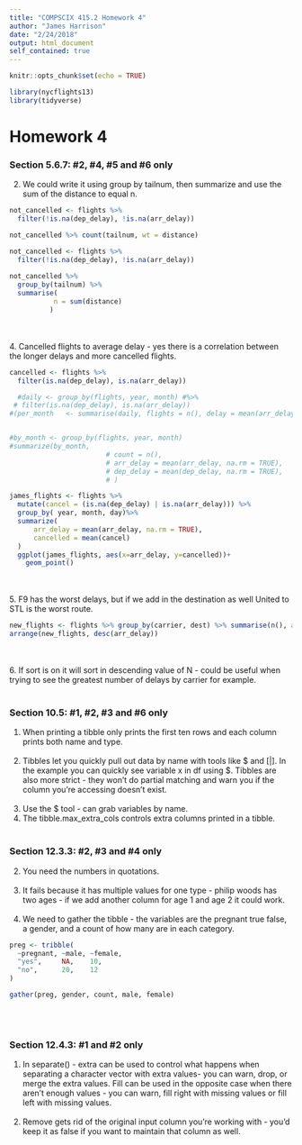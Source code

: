 ```yaml
---
title: "COMPSCIX 415.2 Homework 4"
author: "James Harrison"
date: "2/24/2018"
output: html_document
self_contained: true
---
```


```r
knitr::opts_chunk$set(echo = TRUE)
```

```r
library(nycflights13)
library(tidyverse)
```

<h1>Homework 4</h1>
<h3>Section 5.6.7: #2, #4, #5 and #6 only</h3>
2. We could write it using group by tailnum, then summarize and use the sum of the distance to equal n. 
```r
not_cancelled <- flights %>% 
  filter(!is.na(dep_delay), !is.na(arr_delay))

not_cancelled %>% count(tailnum, wt = distance)
```

```r
not_cancelled <- flights %>% 
  filter(!is.na(dep_delay), !is.na(arr_delay))
  
not_cancelled %>%
  group_by(tailnum) %>%
  summarise( 
           n = sum(distance)
          )
```
<br><br>
4. Cancelled flights to average delay - yes there is a correlation between the longer delays and more cancelled flights.
```r
cancelled <- flights %>% 
  filter(is.na(dep_delay), is.na(arr_delay))

  #daily <- group_by(flights, year, month) #%>%
 # filter(is.na(dep_delay), is.na(arr_delay))
#(per_month   <- summarise(daily, flights = n(), delay = mean(arr_delay)))


#by_month <- group_by(flights, year, month)
#summarize(by_month,
                        # count = n(),
                        # arr_delay = mean(arr_delay, na.rm = TRUE),
                        # dep_delay = mean(dep_delay, na.rm = TRUE),
                        # )

james_flights <- flights %>% 
  mutate(cancel = (is.na(dep_delay) | is.na(arr_delay))) %>%
  group_by( year, month, day)%>%
  summarize(
      arr_delay = mean(arr_delay, na.rm = TRUE),
      cancelled = mean(cancel)
  ) 
  ggplot(james_flights, aes(x=arr_delay, y=cancelled))+
    geom_point()


```
<br><br>
5. F9 has the worst delays, but if we add in the destination as well United to STL is the worst route.
```r
new_flights <- flights %>% group_by(carrier, dest) %>% summarise(n(), arr_delay = mean(arr_delay, na.rm = TRUE))
arrange(new_flights, desc(arr_delay))

```
<br><br>
6. If sort is on it will sort in descending value of N - could be useful when trying to see the greatest number of delays by carrier for example.
<br><br>

<h3>Section 10.5: #1, #2, #3 and #6 only</h3>
1. When printing a tibble only prints the first ten rows and each column prints both name and type.
<br><br>
2. Tibbles let you quickly pull out data by name with tools like $ and [|]. In the example you can quickly see variable x in df using $. Tibbles are also more strict - they won't do partial matching and warn you if the column you're accessing doesn't exist.
<br><br>
3. Use the $ tool - can grab variables by name.
6. The tibble.max_extra_cols controls extra columns printed in a tibble.
<br><br>

<h3>Section 12.3.3: #2, #3 and #4 only</h3>
2. You need the numbers in quotations.
<br><br>
3. It fails because it has multiple values for one type - philip woods has two ages - if we add another column for age 1 and age 2 it could work.
<br><br>
4. We need to gather the tibble - the variables are the pregnant true false, a gender, and a count of how many are in each category.
```r
preg <- tribble(
  ~pregnant, ~male, ~female,
  "yes",     NA,    10,
  "no",      20,    12
)

gather(preg, gender, count, male, female)
```
<br><br>
<h3>Section 12.4.3: #1 and #2 only</h3>
1. In separate() - extra can be used to control what happens when separating a character vector with extra values- you can warn, drop, or merge the extra values. Fill can be used in the opposite case when there aren't enough values - you can warn, fill right with missing values or fill left with missing values.
<br><br>
2. Remove gets rid of the original input column you're working with - you'd keep it as false if you want to maintain that column as well. 

